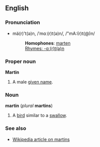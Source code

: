 ==English==
===Pronunciation===
*mä(r)'t(ə)n, /ˈmɑː(r)t(ə)n/, /"mA:(r)t(@)n/
*:'''Homophones''': [[marten]]
*:[[Rhymes:English:-ɑː(r)t(ə)n|Rhymes: -ɑː(r)t(ə)n]]

===Proper noun===
'''Martin'''

#A male [[given name]].

===Noun===
'''martin''' (''plural'' '''martins''')

#A [[bird]] similar to a [[swallow]].

===See also===
*[[w:Martin_(bird)|Wikipedia article on martins]]